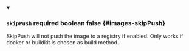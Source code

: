 
<details className="config-field" data-expandable="false" open>
<summary>

### `skipPush` <span className="config-field-required" data-required="false">required</span> <span className="config-field-type">boolean</span> <span className="config-field-default">false</span> <span className="config-field-enum"></span> {#images-skipPush}

SkipPush will not push the image to a registry if enabled. Only works if docker or buildkit is chosen as build method.

</summary>



</details>
